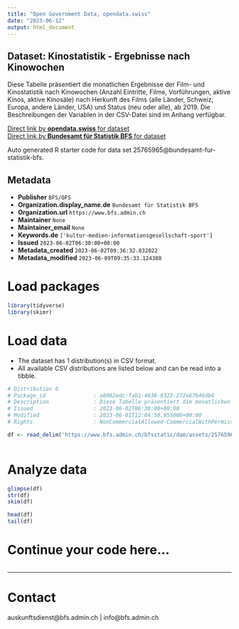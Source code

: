 ```yaml
---
title: "Open Government Data, opendata.swiss"
date: "2023-06-12"
output: html_document
---
```


## Dataset: Kinostatistik - Ergebnisse nach Kinowochen

Diese Tabelle präsentiert die monatlichen Ergebnisse der Film- und Kinostatistik nach Kinowochen (Anzahl Eintritte, Filme, Vorführungen, aktive Kinos, aktive Kinosäle) nach Herkunft des Films (alle Länder, Schweiz, Europa, andere Länder, USA) und Status (neu oder alle), ab 2019. Die Beschreibungen der Variablen in der CSV-Datei sind im Anhang verfügbar.

[Direct link by **opendata.swiss** for dataset](https://opendata.swiss/de/dataset/kinostatistik-ergebnisse-nach-kinowochen2)<br>
[Direct link by **Bundesamt für Statistik BFS** for dataset](https://www.bfs.admin.ch/asset/de/ts-x-16.02.01-01)

Auto generated R starter code for data set 25765965@bundesamt-fur-statistik-bfs.

## Metadata

- **Publisher** `BFS/OFS`
- **Organization.display_name.de** `Bundesamt für Statistik BFS`
- **Organization.url** `https://www.bfs.admin.ch`
- **Maintainer** `None`
- **Maintainer_email** `None`
- **Keywords.de** `['kultur-medien-informationsgesellschaft-sport']`
- **Issued** `2023-06-02T06:30:00+00:00`
- **Metadata_created** `2023-06-02T09:36:32.832022`
- **Metadata_modified** `2023-06-09T09:35:33.124388`


# Load packages

```r

library(tidyverse)
library(skimr)

```

# Load data

-   The dataset has 1 distribution(s) in CSV format.
-   All available CSV distributions are listed below and can be read into a tibble.

```r

# Distribution 0
# Package_id               : a8062edc-fab1-4638-8323-272e67b46db6
# Description              : Diese Tabelle präsentiert die monatlichen Ergebnisse der Film- und Kinostatistik nach Kinowochen (Anzahl Eintritte, Filme, Vorführungen, aktive Kinos, aktive Kinosäle) nach Herkunft des Films (alle Länder, Schweiz, Europa, andere Länder, USA) und Status (neu oder alle), ab 2019. Die Beschreibungen der Variablen in der CSV-Datei sind im Anhang verfügbar.
# Issued                   : 2023-06-02T06:30:00+00:00
# Modified                 : 2023-06-01T12:04:50.955000+00:00
# Rights                   : NonCommercialAllowed-CommercialWithPermission-ReferenceRequired

df <- read_delim('https://www.bfs.admin.ch/bfsstatic/dam/assets/25765967/master')



```

# Analyze data

```r

glimpse(df)
str(df)
skim(df)

head(df)
tail(df)

```

# Continue your code here...

```r

```

------------------------------------------------------------------------

# Contact

auskunftsdienst@bfs.admin.ch | info@bfs.admin.ch
